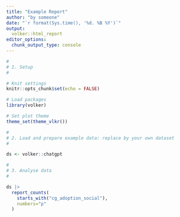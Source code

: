 ---
title: "Example Report"
author: "by someone"
date: "`r format(Sys.time(), '%d. %B %Y')`"
output: 
  volker::html_report
editor_options: 
  chunk_output_type: console
---

```{r setup, include=FALSE}
#
# 1. Setup
#

# Knit settings
knitr::opts_chunk$set(echo = FALSE)

# Load packages
library(volker)

# Set plot theme
theme_set(theme_vlkr())

```


```{r data, include=FALSE}
#
# 2. Load and prepare example data: replace by your own dataset
#

ds <- volker::chatgpt

```


```{r}
#
# 3. Analyse data
#

ds |> 
  report_counts(
    starts_with("cg_adoption_social"), 
    numbers="p"
  )

```
